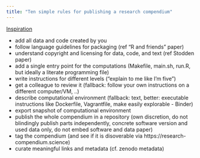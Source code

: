 ```yaml
---
title: "Ten simple rules for publishing a research compendium"
---
```


[Inspiration](https://scholar.google.de/scholar?q=ten%20simple%20rules%20for)

- add all data and code created by you
- follow language guidelines for packaging (ref "R and friends" paper)
- understand copyright and licensing for data, code, and text (ref Stodden paper)
- add a single entry point for the computations (Makefile, main.sh, run.R, but ideally a literate programming file)
- write instructions for different levels ("explain to me like I'm five")
- get a colleague to review it (fallback: follow your own instructions on a different computer/VM, ..)
- describe computational environment (fallback: text, better: executable instructions like Dockerfile, Vagrantfile, make easily explorable - Binder)
- export snapshot of computational environment
- publish the whole compendium in a repository (own discretion, do not blindingly publish parts independently, concrete software version and used data only, do not embed software and data paper)
- tag the compendium (and see if it is disoverable via https://research-compendium.science)
- curate meaningful links and metadata (cf. zenodo metadata)
